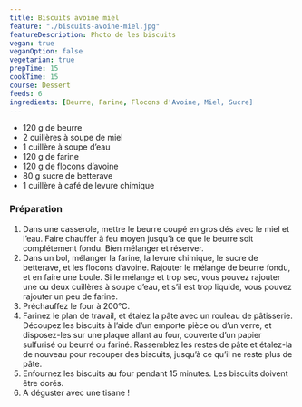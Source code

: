 ```yaml
---
title: Biscuits avoine miel
feature: "./biscuits-avoine-miel.jpg"
featureDescription: Photo de les biscuits
vegan: true
veganOption: false
vegetarian: true
prepTime: 15
cookTime: 15
course: Dessert
feeds: 6
ingredients: [Beurre, Farine, Flocons d'Avoine, Miel, Sucre]
---
```


<Ingredients>

- 120 g de <Link to="/ingredients/beurre">beurre</Link>
- 2 cuillères à soupe de <Link to="/ingredients/miel">miel</Link>
- 1 cuillère à soupe d’eau
- 120 g de <Link to="/ingredients/farine">farine</Link>
- 120 g de <Link to="/ingredients/flocons-d'avoine">flocons d’avoine</Link>
- 80 g <Link to="/ingredients/sucre">sucre de betterave</Link>
- 1 cuillère à café de levure chimique

</Ingredients>

### Préparation

1. Dans une casserole, mettre le beurre coupé en gros dés avec le miel et
l’eau. Faire chauffer à feu moyen jusqu’à ce que le beurre soit
complétement fondu. Bien mélanger et réserver.
2. Dans un bol, mélanger la farine, la levure chimique, le sucre de betterave,
et les flocons d’avoine. Rajouter le mélange de beurre fondu, et en
faire une boule. Si le mélange et trop sec, vous pouvez rajouter une ou
deux cuillères à soupe d’eau, et s’il est trop liquide, vous pouvez
rajouter un peu de farine.
3. Préchauffez le four à 200°C.
4. Farinez le plan de travail, et étalez la pâte avec un rouleau de pâtisserie.
Découpez les biscuits à l’aide d’un emporte pièce ou d’un verre, et
disposez-les sur une plaque allant au four, couverte d’un papier
sulfurisé ou beurré ou fariné. Rassemblez les restes de pâte et
étalez-la de nouveau pour recouper des biscuits, jusqu’à ce qu’il ne
reste plus de pâte.
5. Enfournez les biscuits au four pendant 15 minutes. Les biscuits doivent être dorés.
6. A déguster avec une tisane !
